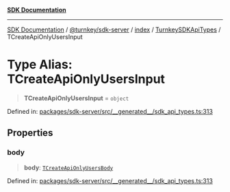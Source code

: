 [**SDK Documentation**](../../../../../../README.mdx)

***

[SDK Documentation](../../../../../../packages.mdx) / [@turnkey/sdk-server](../../../../README.mdx) / [index](../../../README.mdx) / [TurnkeySDKApiTypes](../README.mdx) / TCreateApiOnlyUsersInput

# Type Alias: TCreateApiOnlyUsersInput

> **TCreateApiOnlyUsersInput** = `object`

Defined in: [packages/sdk-server/src/\_\_generated\_\_/sdk\_api\_types.ts:313](https://github.com/tkhq/sdk/blob/fd49bfe86475c8603b3eb385aa101efa36fa32fc/packages/sdk-server/src/__generated__/sdk_api_types.ts#L313)

## Properties

### body

> **body**: [`TCreateApiOnlyUsersBody`](TCreateApiOnlyUsersBody.mdx)

Defined in: [packages/sdk-server/src/\_\_generated\_\_/sdk\_api\_types.ts:313](https://github.com/tkhq/sdk/blob/fd49bfe86475c8603b3eb385aa101efa36fa32fc/packages/sdk-server/src/__generated__/sdk_api_types.ts#L313)
